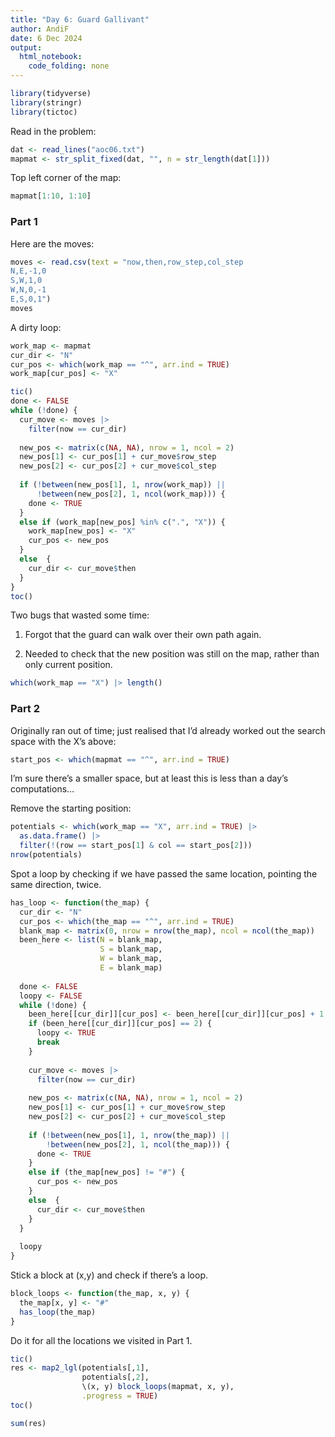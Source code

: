 ```yaml
---
title: "Day 6: Guard Gallivant"
author: AndiF
date: 6 Dec 2024
output: 
  html_notebook: 
    code_folding: none
---
```


```r
library(tidyverse)
library(stringr)
library(tictoc)
```

Read in the problem:

```r
dat <- read_lines("aoc06.txt")
mapmat <- str_split_fixed(dat, "", n = str_length(dat[1]))
```

Top left corner of the map:

```r
mapmat[1:10, 1:10]
```


### Part 1

Here are the moves:

```r
moves <- read.csv(text = "now,then,row_step,col_step
N,E,-1,0
S,W,1,0
W,N,0,-1
E,S,0,1")
moves
```

A dirty loop:

```r
work_map <- mapmat
cur_dir <- "N"
cur_pos <- which(work_map == "^", arr.ind = TRUE)
work_map[cur_pos] <- "X"

tic()
done <- FALSE
while (!done) {
  cur_move <- moves |>
    filter(now == cur_dir)
  
  new_pos <- matrix(c(NA, NA), nrow = 1, ncol = 2)
  new_pos[1] <- cur_pos[1] + cur_move$row_step
  new_pos[2] <- cur_pos[2] + cur_move$col_step
  
  if (!between(new_pos[1], 1, nrow(work_map)) ||
      !between(new_pos[2], 1, ncol(work_map))) {
    done <- TRUE  
  }
  else if (work_map[new_pos] %in% c(".", "X")) {
    work_map[new_pos] <- "X"
    cur_pos <- new_pos
  }
  else  {
    cur_dir <- cur_move$then
  }
}
toc()
```

Two bugs that wasted some time:

1. Forgot that the guard can walk over their own path again.

2. Needed to check that the new position was still on the map, rather than only current position.


```r
which(work_map == "X") |> length()
```

### Part 2

Originally ran out of time; just realised that I'd already worked out the search space with the X's above:

```r
start_pos <- which(mapmat == "^", arr.ind = TRUE)
```

I'm sure there's a smaller space, but at least this is less than a day's computations...

Remove the starting position:

```r
potentials <- which(work_map == "X", arr.ind = TRUE) |>
  as.data.frame() |>
  filter(!(row == start_pos[1] & col == start_pos[2]))
nrow(potentials)
```

Spot a loop by checking if we have passed the same location, pointing the same direction, twice.

```r
has_loop <- function(the_map) {
  cur_dir <- "N"
  cur_pos <- which(the_map == "^", arr.ind = TRUE)
  blank_map <- matrix(0, nrow = nrow(the_map), ncol = ncol(the_map))
  been_here <- list(N = blank_map,
                    S = blank_map,
                    W = blank_map,
                    E = blank_map)
  
  done <- FALSE
  loopy <- FALSE
  while (!done) {
    been_here[[cur_dir]][cur_pos] <- been_here[[cur_dir]][cur_pos] + 1
    if (been_here[[cur_dir]][cur_pos] == 2) {
      loopy <- TRUE
      break
    }
    
    cur_move <- moves |>
      filter(now == cur_dir)
    
    new_pos <- matrix(c(NA, NA), nrow = 1, ncol = 2)
    new_pos[1] <- cur_pos[1] + cur_move$row_step
    new_pos[2] <- cur_pos[2] + cur_move$col_step
    
    if (!between(new_pos[1], 1, nrow(the_map)) ||
        !between(new_pos[2], 1, ncol(the_map))) {
      done <- TRUE
    }
    else if (the_map[new_pos] != "#") {
      cur_pos <- new_pos
    }
    else  {
      cur_dir <- cur_move$then
    }
  }
  
  loopy
}
```

Stick a block at (x,y) and check if there's a loop.

```r
block_loops <- function(the_map, x, y) {
  the_map[x, y] <- "#"
  has_loop(the_map)
}
```


Do it for all the locations we visited in Part 1.

```r
tic()
res <- map2_lgl(potentials[,1],
                potentials[,2],
                \(x, y) block_loops(mapmat, x, y),
                .progress = TRUE)
toc()
```

```r
sum(res)
```
